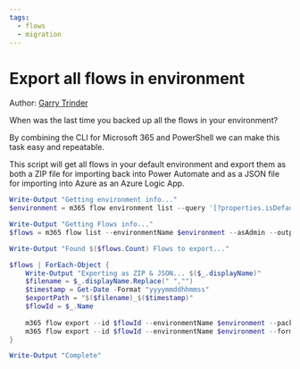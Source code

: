 ```yaml
---
tags:  
  - flows
  - migration
---
```



# Export all flows in environment

Author: [Garry Trinder](https://garrytrinder.github.io/2021/01/export-all-flows-from-environment-cli-microsoft365)

When was the last time you backed up all the flows in your environment?

By combining the CLI for Microsoft 365 and PowerShell we can make this task easy and repeatable.

This script will get all flows in your default environment and export them as both a ZIP file for importing back into Power Automate and as a JSON file for importing into Azure as an Azure Logic App.

<Tabs>
  <TabItem value="PowerShell">

  ```powershell
  Write-Output "Getting environment info..."
  $environment = m365 flow environment list --query '[?properties.isDefault==`true`].name' --output json | ConvertFrom-JSON

  Write-Output "Getting Flows info..."
  $flows = m365 flow list --environmentName $environment --asAdmin --output json | ConvertFrom-JSON

  Write-Output "Found $($flows.Count) Flows to export..."

  $flows | ForEach-Object {
      Write-Output "Exporting as ZIP & JSON... $($_.displayName)"
      $filename = $_.displayName.Replace(" ","")
      $timestamp = Get-Date -Format "yyyymmddhhmmss"
      $exportPath = "$($filename)_$($timestamp)"
      $flowId = $_.Name
      
      m365 flow export --id $flowId --environmentName $environment --packageDisplayName $_.displayName --path "$exportPath.zip"
      m365 flow export --id $flowId --environmentName $environment --format json --path "$exportPath.json"
  }

  Write-Output "Complete"
  ```

  </TabItem>
</Tabs>

